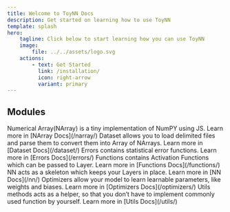 ```yaml
---
title: Welcome to ToyNN Docs
description: Get started on learning how to use ToyNN
template: splash
hero:
    tagline: Click below to start learning how you can use ToyNN
    image:
        file: ../../assets/logo.svg
    actions:
        - text: Get Started
          link: /installation/
          icon: right-arrow
          variant: primary
---
```



## Modules

<CardGrid stagger>
    <Card title="NArray" icon="puzzle">
        Numerical Array(NArray) is a tiny implementation of NumPY using JS.
        Learn more in [NArray Docs](/narray/)
    </Card>
    <Card title="Dataset" icon="document">
        Dataset allows you to load delimited files and parse them to convert
        them into Array of NArrays. Learn more in [Dataset Docs](/dataset/)
    </Card>
    <Card title="Errors" icon="error">
        Errors contains statistical error functions. Learn more in [Errors
        Docs](/errors/)
    </Card>
    <Card title="Functions" icon="setting">
        Functions contains Activation Functions which can be passed to Layer.
        Learn more in [Functions Docs](/functions/)
    </Card>
    <Card title="NN" icon="open-book">
        NN acts as a skeleton which keeps your Layers in place. Learn more in
        [NN Docs](/nn/)
    </Card>
    <Card title="Optimizers" icon="rocket">
        Optimizers allow your model to learn learnable parameters, like weights
        and biases. Learn more in [Optimizers Docs](/optimizers/)
    </Card>
    <Card title="Utils" icon="information">
        Utils methods acts as a helper, so that you don’t have to implement
        commonly used function by yourself. Learn more in [Utils Docs](/utils/)
    </Card>
</CardGrid>
